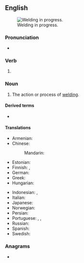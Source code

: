 ==English==
{{wikipedia}}
[[File:BP subsea oil recovery system chamber construction 2010-04-26.jpg|thumb|Welding in progress.]]

===Pronunciation===
* {{rhymes|en|ɛldɪŋ}}

===Verb===
{{head|en|verb form}}

# {{present participle of|en|weld|nocat=1}}

===Noun===
{{en-noun}}

# The action or process of [[weld#Verb|welding]].

====Derived terms====
* {{l|en|welding iron}}

====Translations====
{{trans-top|action or process of welding}}
* Armenian: {{t+|hy|զոդում}}
* Chinese:
*: Mandarin: {{t+|cmn|焊接|tr=hànjiē}}
* Estonian: {{t|et|keevitamine}}
* Finnish: {{t+|fi|hitsaaminen}}, {{t+|fi|hitsaus}}
* German: {{t+|de|Schweißen|f}}
* Greek: {{t+|el|συγκόλληση|f}}
* Hungarian: {{t+|hu|hegesztés}}
{{trans-mid}}
* Indonesian: {{t+|id|las}}, {{t+|id|pengelasan}}
* Italian: {{t+|it|saldatura|f}}
* Japanese: {{t+|ja|溶接|tr=Yōsetsu|sc=Jpan}}
* Norwegian: {{t|no|sveising|m}}
* Persian: {{t+|fa|جوشکاری|tr=juškâri}}
* Portuguese: {{t|pt|soldadura|f}}, {{t+|pt|solda|f}}, {{t|pt|soldagem|f}}
* Russian: {{t+|ru|сва́рка|f}}
* Spanish: {{t+|es|soldadura}}
* Swedish: {{t+|sv|svetsning|c}}
{{trans-bottom}}

===Anagrams===
* {{anagrams|en|a=degilnw|lewding}}